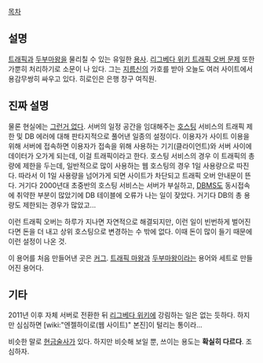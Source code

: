[[목차]]

== 설명 ==
[[트래픽]]과 [[두부마왕]]을 물리칠 수 있는 유일한 [[용사]]. [[리그베다 위키 트래픽 오버 문제]] 또한 가뿐히 처리하기로 소문이 나 있다. 그는 [[지름신]]의 가호를 받아 오늘도 여러 사이트에서 용감무쌍히 싸우고 있다. 히로인은 은행 창구 여직원.

== 진짜 설명 ==
물론 현실에는 [[그런거 없다]]. 서버의 일정 공간을 임대해주는 [[호스팅]] 서비스의 트래픽 제한 및 DB 에러에 대해 판타지적으로 풀어낸 일종의 설정이다. 이용자가 사이트 이용을 위해 서버에 접속하면 이용자가 접속을 위해 사용하는 기기(클라이언트)와 서버 사이에 데이터가 오가게 되는데, 이걸 트래픽이라고 한다. 호스팅 서비스의 경우 이 트래픽의 총량에 제한을 두는데, 일반적으로 많이 사용하는 웹 호스팅의 경우 1일 사용량으로 따진다. 따라서 이 1일 사용량을 넘어가게 되면 사이트가 차단되고 트래픽 오버 안내문이 뜬다. 거기다 2000년대 초중반의 호스팅 서비스는 서버가 부실하고, [[DBMS]]도 동시접속에 취약한 부분이 많았기에 DB 테이블에 오류가 나는 일이 잦았다. 거기다 DB의 총 용량도 제한되는 경우가 많았고...

이런 트래픽 오버는 하루가 지나면 자연적으로 해결되지만, 이런 일이 빈번하게 벌어진다면 돈을 더 내고 상위 호스팅으로 변경하는 수 밖에 없다. 이때 돈이 많이 들기 때문에 이런 설정이 나온 것.

이 용어를 처음 만들어낸 곳은 [[커그]]. [[트래픽 마왕]]과 [[두부마왕]]이라는 용어와 세트로 만들어진 용어다. 

== 기타 ==
2011년 이후 자체 서버로 전환한 뒤 [[리그베다 위키]]에 강림하는 일은 없는 듯하다. 하지만 심심하면 [wiki:"엔젤하이로(웹 사이트)" 본진]이 털리는 통이라...

비슷한 말로 [[현금술사]]가 있다. 하지만 비슷해 보일 뿐, 쓰이는 용도는 '''확실히 다르다'''. 조심하자.
